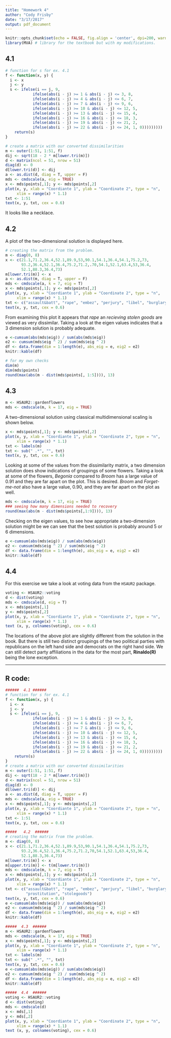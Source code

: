 ```yaml
---
title: "Homework 4"
author: "Cody Frisby"
date: "3/17/2017"
output: pdf_document
---
```


```r
knitr::opts_chunk$set(echo = FALSE, fig.align = 'center', dpi=200, warning=F, message=F, cache = TRUE)
library(MVA) # library for the textbook but with my modifications.
```

## 4.1  

```r
# function for s for ex. 4.1
f <- function(x, y) {
  i <- x
  j <- y
  s <- ifelse(i == j, 9, 
            ifelse(abs(i - j) >= 1 & abs(i - j) <= 3, 8, 
            ifelse(abs(i - j) >= 4 & abs(i - j) <= 6, 7,
            ifelse(abs(i - j) >= 7 & abs(i - j) <= 9, 6,
            ifelse(abs(i - j) >= 10 & abs(i - j) <= 12, 5,
            ifelse(abs(i - j) >= 13 & abs(i - j) <= 15, 4,
            ifelse(abs(i - j) >= 16 & abs(i - j) <= 18, 3,
            ifelse(abs(i - j) >= 19 & abs(i - j) <= 21, 2,
            ifelse(abs(i - j) >= 22 & abs(i - j) <= 24, 1, 0)))))))))
    return(s)
}
```


```r
# create a matrix with our converted dissimilarities
m <- outer(1:51, 1:51, f)
dij <- sqrt(18 - 2 * m[lower.tri(m)])
d <- matrix(ncol = 51, nrow = 51)
diag(d) <- 0
d[lower.tri(d)] <- dij
a <- as.dist(d, diag = T, upper = F)
mds <- cmdscale(a, eig = TRUE)
x <- mds$points[,1]; y <- mds$points[,2]
plot(x, y, xlab = "Coordiante 1", ylab = "Coordinate 2", type = "n", 
     xlim = range(x) * 1.1)
txt <- 1:51
text(x, y, txt, cex = 0.6)
```

It looks like a necklace.  

## 4.2  

A plot of the two-dimensional solution is displayed here.  

```r
# creating the matrix from the problem.
m <- diag(0, 8)
x <- c(21.1,71.2,36.4,52.1,89.9,53,90.1,54.1,36.4,54.1,75.2,73,
       93.2,36.4,52.1,36.4,75.2,71.2,.70,54.1,52.1,63.4,53,36.4,
       52.1,88.3,36.4,73)
m[lower.tri(m)] <- x
a <- as.dist(m, diag = T, upper = F)
mds <- cmdscale(a, k = 7, eig = T)
x <- mds$points[,1]; y <- mds$points[,2]
plot(x, y, xlab = "Coordiante 1", ylab = "Coordinate 2", type = "n", 
     xlim = range(x) * 1.1)
txt <- c("assault&batt", "rape", "embez", "perjury", "libel", "burglary", "prostitution", "stolegoods")
text(x, y, txt, cex = 0.6)
```

From examining this plot it appears that *rape* an *recieving stolen goods* are viewed as very dissimilar.  Taking a look at the eigen values indicates that a 3 dimension solution is probably adequate.    

```r
e <-cumsum(abs(mds$eig)) / sum(abs(mds$eig))
e2 <- cumsum(mds$eig ^ 2) / sum(mds$eig ^ 2)
df <- data.frame(dim = 1:length(e), abs_eig = e, eig2 = e2)
knitr::kable(df)
```


```r
# for my own checks
dim(m)
dim(mds$points)
round(max(abs(m - dist(mds$points[, 1:5]))), 13)
```


## 4.3  

```r
m <- HSAUR2::gardenflowers
mds <- cmdscale(m, k = 17, eig = TRUE)
```

A two-dimensional solution using classical multidimensional scaling is shown below.  

```r
x <- mds$points[,1]; y <- mds$points[,2]
plot(x, y, xlab = "Coordiante 1", ylab = "Coordinate 2", type = "n", 
     xlim = range(x) * 1.1)
txt <- labels(m)
txt <- sub(" .*", "", txt)
text(x, y, txt, cex = 0.6)
```

Looking at some of the values from the dissimilarity matrix, a two dimension solution does show indications of groupings of some flowers.  Taking a look at some of the flowers, *Begonia* compared to *Broom* has a large value of 0.91 and they are far apart on the plot.  This is desired.  *Broom* and *Forget-me-not* also have a large value, 0.90, and they are far apart on the plot as well.     

```r
mds <- cmdscale(m, k = 17, eig = TRUE)
### seeing how many dimensions needed to recovery
round(max(abs(m - dist(mds$points[,1:9]))), 13)
```

Checking on the eigen values, to see how appropriate a two-dimension solution might be we can see that the best solution is probably around 5 or 6 dimensions.  

```r
e <-cumsum(abs(mds$eig)) / sum(abs(mds$eig))
e2 <- cumsum(mds$eig ^ 2) / sum(mds$eig ^ 2)
df <- data.frame(dim = 1:length(e), abs_eig = e, eig2 = e2)
knitr::kable(df)
```


## 4.4  

For this exercise we take a look at voting data from the `HSAUR2` package.  

```r
voting <- HSAUR2::voting
d <- dist(voting)
mds <- cmdscale(d, eig = T)
x <- mds$points[,1]
y <- mds$points[,2]
plot(x, y, xlab = "Coordiante 1", ylab = "Coordinate 2", type = "n", 
     xlim = range(x) * 1.1)
text (x, y, colnames(voting), cex = 0.6)
```

The locations of the above plot are slightly different from the solution in the book.  But there is still two distinct groupings of the two political parties with republicans on the left hand side and democrats on the right hand side.  We can still detect party affiliations in the data for the most part, **Rinaldo(R)** being the lone exception.  

--------

## R code:

```r
######  4.1 ######
# function for s for ex. 4.1
f <- function(x, y) {
  i <- x
  j <- y
  s <- ifelse(i == j, 9, 
            ifelse(abs(i - j) >= 1 & abs(i - j) <= 3, 8, 
            ifelse(abs(i - j) >= 4 & abs(i - j) <= 6, 7,
            ifelse(abs(i - j) >= 7 & abs(i - j) <= 9, 6,
            ifelse(abs(i - j) >= 10 & abs(i - j) <= 12, 5,
            ifelse(abs(i - j) >= 13 & abs(i - j) <= 15, 4,
            ifelse(abs(i - j) >= 16 & abs(i - j) <= 18, 3,
            ifelse(abs(i - j) >= 19 & abs(i - j) <= 21, 2,
            ifelse(abs(i - j) >= 22 & abs(i - j) <= 24, 1, 0)))))))))
    return(s)
}
# create a matrix with our converted dissimilarities
m <- outer(1:51, 1:51, f)
dij <- sqrt(18 - 2 * m[lower.tri(m)])
d <- matrix(ncol = 51, nrow = 51)
diag(d) <- 0
d[lower.tri(d)] <- dij
a <- as.dist(d, diag = T, upper = F)
mds <- cmdscale(a, eig = TRUE)
x <- mds$points[,1]; y <- mds$points[,2]
plot(x, y, xlab = "Coordiante 1", ylab = "Coordinate 2", type = "n", 
     xlim = range(x) * 1.1)
txt <- 1:51
text(x, y, txt, cex = 0.6)

#####   4.2  ######
# creating the matrix from the problem.
m <- diag(0, 8)
x <- c(21.1,71.2,36.4,52.1,89.9,53,90.1,54.1,36.4,54.1,75.2,73,
       93.2,36.4,52.1,36.4,75.2,71.2,70,54.1,52.1,63.4,53,36.4,
       52.1,88.3,36.4,73)
m[lower.tri(m)] <- x
m[upper.tri(m)] <- t(m[lower.tri(m)])
mds <- cmdscale(m, k = 7, eig = T)
x <- mds$points[,1]; y <- mds$points[,2]
plot(x, y, xlab = "Coordiante 1", ylab = "Coordinate 2", type = "n", 
     xlim = range(x) * 1.1)
txt <- c("assault&batt", "rape", "embez", "perjury", "libel", "burglary",
         "prostitution", "stolegoods")
text(x, y, txt, cex = 0.6)
e <-cumsum(abs(mds$eig)) / sum(abs(mds$eig))
e2 <- cumsum(mds$eig ^ 2) / sum(mds$eig ^ 2)
df <- data.frame(dim = 1:length(e), abs_eig = e, eig2 = e2)
knitr::kable(df)

#####  4.3  ######
m <- HSAUR2::gardenflowers
mds <- cmdscale(m, k = 17, eig = TRUE)
x <- mds$points[,1]; y <- mds$points[,2]
plot(x, y, xlab = "Coordiante 1", ylab = "Coordinate 2", type = "n", 
     xlim = range(x) * 1.1)
txt <- labels(m)
txt <- sub(" .*", "", txt)
text(x, y, txt, cex = 0.6)
e <-cumsum(abs(mds$eig)) / sum(abs(mds$eig))
e2 <- cumsum(mds$eig ^ 2) / sum(mds$eig ^ 2)
df <- data.frame(dim = 1:length(e), abs_eig = e, eig2 = e2)
knitr::kable(df)

#####  4.4  ######
voting <- HSAUR2::voting
d <- dist(voting)
mds <- cmdscale(d)
x <- mds[,1]
y <- mds[,2]
plot(x, y, xlab = "Coordiante 1", ylab = "Coordinate 2", type = "n", 
     xlim = range(x) * 1.1)
text (x, y, colnames(voting), cex = 0.6)

```

